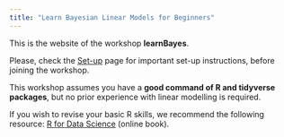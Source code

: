 ```yaml
---
title: "Learn Bayesian Linear Models for Beginners"
---
```


This is the website of the workshop **learnBayes**.

Please, check the [Set-up](setup.qmd) page for important set-up instructions, before joining the workshop.

This workshop assumes you have a **good command of R and tidyverse packages**, but no prior experience with linear modelling is required.

If you wish to revise your basic R skills, we recommend the following resource: [R for Data Science](https://r4ds.had.co.nz) (online book).
